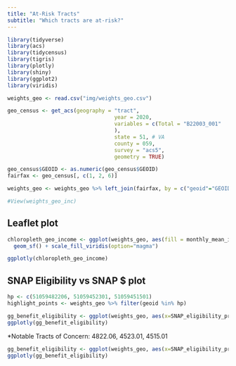 ```yaml
---
title: "At-Risk Tracts"
subtitle: "Which tracts are at-risk?"
---
```


```r
library(tidyverse)
library(acs)
library(tidycensus)
library(tigris)
library(plotly)
library(shiny)
library(ggplot2)
library(viridis)

weights_geo <- read.csv("img/weights_geo.csv")

geo_census <- get_acs(geography = "tract",
                                  year = 2020,
                                  variables = c(Total = "B22003_001"
                                  ),
                                  state = 51, # VA
                                  county = 059,
                                  survey = "acs5",
                                  geometry = TRUE)

geo_census$GEOID <- as.numeric(geo_census$GEOID)
fairfax <- geo_census[, c(1, 2, 6)]

weights_geo <- weights_geo %>% left_join(fairfax, by = c("geoid"="GEOID"))

#View(weights_geo_inc)
```

## Leaflet plot

```r
chloropleth_geo_income <- ggplot(weights_geo, aes(fill = monthly_mean_income, label = NAME, label2 = monthly_mean_SNAP_benefit, label3 = monthly_mean_COVID_benefit, label4 = average_hh_size, geometry=geometry)) +
  geom_sf() + scale_fill_viridis(option="magma")

ggplotly(chloropleth_geo_income)
```


## SNAP Eligibility vs SNAP $ plot

```r
hp <- c(51059482206, 51059452301, 51059451501)
highlight_points <- weights_geo %>% filter(geoid %in% hp)
```

```r
gg_benefit_eligibility <- ggplot(weights_geo, aes(x=SNAP_eligibility_proportion, y=monthly_mean_SNAP_benefit, label = NAME, label2 = households_represented, label3 = average_hh_size)) + geom_point(color="#232D4B") + labs(title = "SNAP Eligibility Proportion vs Monthly Mean SNAP Benefit per Household")
ggplotly(gg_benefit_eligibility)
```

*Notable Tracts of Concern: 4822.06, 4523.01, 4515.01

```r
gg_benefit_eligibility <- ggplot(weights_geo, aes(x=SNAP_eligibility_proportion, y=monthly_mean_SNAP_benefit / average_hh_size, label = NAME, label2 = households_represented)) + geom_point(color="#232D4B") + labs(title = "SNAP Eligibility Proportion vs Monthly Mean SNAP Benefit per Person", y = "Monthly Mean SNAP Benefit / Average Household Size") + geom_point(data=highlight_points, aes(x=SNAP_eligibility_proportion, y=monthly_mean_SNAP_benefit / average_hh_size), color="#F84C1E", size=2)
ggplotly(gg_benefit_eligibility)
```